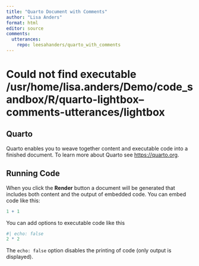 ```yaml
---
title: "Quarto Document with Comments"
author: "Lisa Anders" 
format: html
editor: source
comments:
  utterances:
    repo: leesahanders/quarto_with_comments
---
```


# Could not find executable /usr/home/lisa.anders/Demo/code_sandbox/R/quarto-lightbox--comments-utterances/lightbox

## Quarto

Quarto enables you to weave together content and executable code into a finished document. To learn more about Quarto see <https://quarto.org>.

## Running Code

When you click the **Render** button a document will be generated that includes both content and the output of embedded code. You can embed code like this:

```r
1 + 1
```

You can add options to executable code like this

```r
#| echo: false
2 * 2
```

The `echo: false` option disables the printing of code (only output is displayed).


